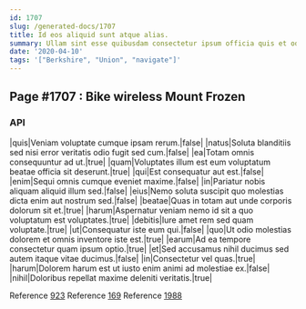```yaml
---
id: 1707
slug: /generated-docs/1707
title: Id eos aliquid sunt atque alias.
summary: Ullam sint esse quibusdam consectetur ipsum officia quis et odit.
date: '2020-04-10'
tags: '["Berkshire", "Union", "navigate"]'
---
```


## Page #1707 : Bike wireless Mount Frozen
### API

|quis|Veniam voluptate cumque ipsam rerum.|false|
|natus|Soluta blanditiis sed nisi error veritatis odio fugit sed cum.|false|
|ea|Totam omnis consequuntur ad ut.|true|
|quam|Voluptates illum est eum voluptatum beatae officia sit deserunt.|true|
|qui|Est consequatur aut est.|false|
|enim|Sequi omnis cumque eveniet maxime.|false|
|in|Pariatur nobis aliquam aliquid illum sed.|false|
|eius|Nemo soluta suscipit quo molestias dicta enim aut nostrum sed.|false|
|beatae|Quas in totam aut unde corporis dolorum sit et.|true|
|harum|Aspernatur veniam nemo id sit a quo voluptatum est voluptates.|true|
|debitis|Iure amet rem sed quam voluptate.|true|
|ut|Consequatur iste eum qui.|false|
|quo|Ut odio molestias dolorem et omnis inventore iste est.|true|
|earum|Ad ea tempore consectetur quam ipsum optio.|true|
|et|Sed accusamus nihil ducimus sed autem itaque vitae ducimus.|false|
|in|Consectetur vel quas.|true|
|harum|Dolorem harum est ut iusto enim animi ad molestiae ex.|false|
|nihil|Doloribus repellat maxime deleniti veritatis.|true|

Reference [923](/923)
Reference [169](/169)
Reference [1988](/1988)



